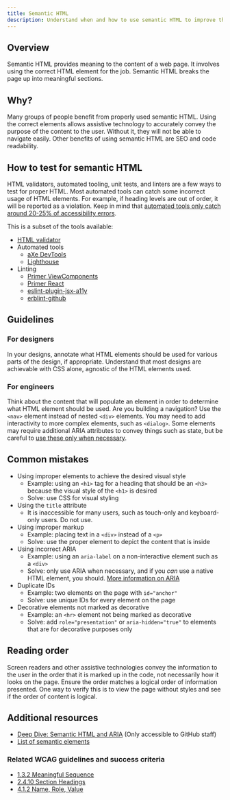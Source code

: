 ```yaml
---
title: Semantic HTML
description: Understand when and how to use semantic HTML to improve the experience of the largest number of users possible.
---
```



## Overview

Semantic HTML provides meaning to the content of a web page. It involves using the correct HTML element for the job. Semantic HTML breaks the page up into meaningful sections.

## Why?

Many groups of people benefit from properly used semantic HTML. Using the correct elements allows assistive technology to accurately convey the purpose of the content to the user. Without it, they will not be able to navigate easily. Other benefits of using semantic HTML are SEO and code readability.

## How to test for semantic HTML

HTML validators, automated tooling, unit tests, and linters are a few ways to test for proper HTML. Most automated tools can catch some incorrect usage of HTML elements. For example, if heading levels are out of order, it will be reported as a violation. Keep in mind that [automated tools only catch around 20-25% of accessibility errors](https://www.essentialaccessibility.com/blog/automated-accessibility-testing-tools-how-much-do-scans-catch#:~:text=For%20WCAG%202.1%20AA%20tests,by%20yes%20or%20no%20conditions.).

This is a subset of the tools available:

- [HTML validator](https://validator.w3.org/)
- Automated tools
  - [aXe DevTools](https://www.deque.com/axe/devtools/)
  - [Lighthouse](https://github.com/GoogleChrome/lighthouse)
- Linting
  - [Primer ViewComponents](https://github.com/primer/view_components/blob/main/docs/content/linting.md)
  - [Primer React](https://github.com/primer/react/blob/main/contributor-docs/CONTRIBUTING.md#linting)
  - [eslint-plugin-jsx-a11y](https://github.com/jsx-eslint/eslint-plugin-jsx-a11y)
  - [erblint-github](https://github.com/github/erblint-github)

## Guidelines

### For designers

In your designs, annotate what HTML elements should be used for various parts of the design, if appropriate. Understand that most designs are achievable with CSS alone, agnostic of the HTML elements used.

### For engineers

Think about the content that will populate an element in order to determine what HTML element should be used. Are you building a navigation? Use the `<nav>` element instead of nested `<div>` elements. You may need to add interactivity to more complex elements, such as `<dialog>`. Some elements may require additional ARIA attributes to convey things such as state, but be careful to [use these only when necessary](https://www.w3.org/TR/using-aria/#notes2).

## Common mistakes

- Using improper elements to achieve the desired visual style
  - Example: using an `<h1>` tag for a heading that should be an `<h3>` because the visual style of the `<h1>` is desired
  - Solve: use CSS for visual styling
- Using the `title` attribute
  - It is inaccessible for many users, such as touch-only and keyboard-only users. Do not use.
- Using improper markup
  - Example: placing text in a `<div>` instead of a `<p>`
  - Solve: use the proper element to depict the content that is inside
- Using incorrect ARIA
  - Example: using an `aria-label` on a non-interactive element such as a `<div>`
  - Solve: only use ARIA when necessary, and if you _can_ use a native HTML element, you should. [More information on ARIA](https://www.w3.org/TR/using-aria/#notes2)
- Duplicate IDs
  - Example: two elements on the page with `id="anchor"`
  - Solve: use unique IDs for every element on the page
- Decorative elements not marked as decorative
  - Example: an `<hr>` element not being marked as decorative
  - Solve: add `role="presentation"` or `aria-hidden="true"` to elements that are for decorative purposes only

## Reading order

Screen readers and other assistive technologies convey the information to the user in the order that it is marked up in the code, not necessarily how it looks on the page. Ensure the order matches a logical order of information presented. One way to verify this is to view the page without styles and see if the order of content is logical.

## Additional resources

- [Deep Dive: Semantic HTML and ARIA](https://github.com/github/accessibility/blob/main/docs/deep-dive-notes/2022-02-16-semantic-html-and-aria.md) (Only accessible to GitHub staff)
- [List of semantic elements](https://developer.mozilla.org/en-US/docs/Web/HTML/Element)

### Related WCAG guidelines and success criteria

- [1.3.2 Meaningful Sequence](https://www.w3.org/TR/WCAG21/#meaningful-sequence)
- [2.4.10 Section Headings](https://www.w3.org/TR/WCAG21/#section-headings)
- [4.1.2 Name, Role, Value](https://www.w3.org/TR/WCAG21/#name-role-value)
